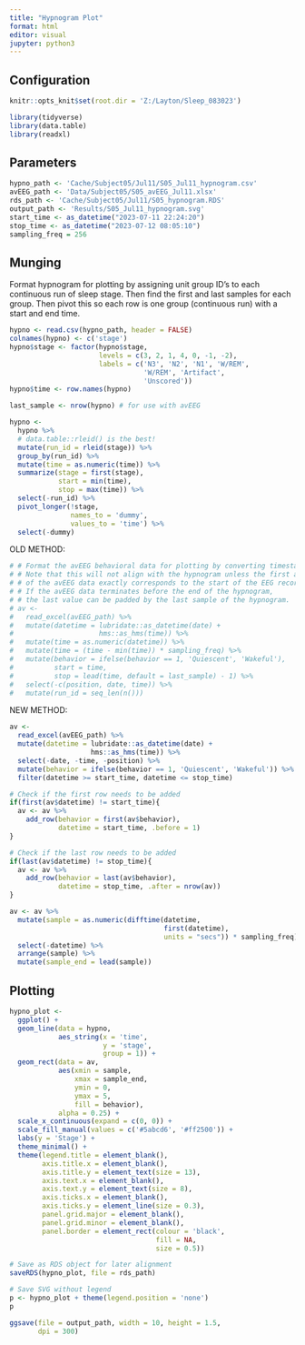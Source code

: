 ---
title: "Hypnogram Plot"
format: html
editor: visual
jupyter: python3
---

## Configuration

```{r, setup, include = FALSE}
knitr::opts_knit$set(root.dir = 'Z:/Layton/Sleep_083023')
```

```{r}
library(tidyverse)
library(data.table)
library(readxl)
```

## Parameters

```{r}
hypno_path <- 'Cache/Subject05/Jul11/S05_Jul11_hypnogram.csv'
avEEG_path <- 'Data/Subject05/S05_avEEG_Jul11.xlsx'
rds_path <- 'Cache/Subject05/Jul11/S05_hypnogram.RDS'
output_path <- 'Results/S05_Jul11_hypnogram.svg'
start_time <- as_datetime("2023-07-11 22:24:20")
stop_time <- as_datetime("2023-07-12 08:05:10")
sampling_freq = 256
```

## Munging

Format hypnogram for plotting by assigning unit group ID's to each continuous run of sleep stage. Then find the first and last samples for each group. Then pivot this so each row is one group (continuous run) with a start and end time.

```{r}
hypno <- read.csv(hypno_path, header = FALSE)
colnames(hypno) <- c('stage')
hypno$stage <- factor(hypno$stage,
                      levels = c(3, 2, 1, 4, 0, -1, -2),
                      labels = c('N3', 'N2', 'N1', 'W/REM',
                                 'W/REM', 'Artifact',
                                 'Unscored'))
hypno$time <- row.names(hypno)

last_sample <- nrow(hypno) # for use with avEEG

hypno <- 
  hypno %>%
  # data.table::rleid() is the best!
  mutate(run_id = rleid(stage)) %>%
  group_by(run_id) %>%
  mutate(time = as.numeric(time)) %>%
  summarize(stage = first(stage),
            start = min(time),
            stop = max(time)) %>%
  select(-run_id) %>%
  pivot_longer(!stage, 
               names_to = 'dummy', 
               values_to = 'time') %>%
  select(-dummy)
```

OLD METHOD:

```{r}
# # Format the avEEG behavioral data for plotting by converting timestamps to samples. 
# # Note that this will not align with the hypnogram unless the first and last timestamp 
# # of the avEEG data exactly corresponds to the start of the EEG recording! 
# # If the avEEG data terminates before the end of the hypnogram, 
# # the last value can be padded by the last sample of the hypnogram.
# av <-
#   read_excel(avEEG_path) %>%
#   mutate(datetime = lubridate::as_datetime(date) + 
#                     hms::as_hms(time)) %>%
#   mutate(time = as.numeric(datetime)) %>%
#   mutate(time = (time - min(time)) * sampling_freq) %>%
#   mutate(behavior = ifelse(behavior == 1, 'Quiescent', 'Wakeful'),
#          start = time, 
#          stop = lead(time, default = last_sample) - 1) %>%
#   select(-c(position, date, time)) %>%
#   mutate(run_id = seq_len(n()))
```

NEW METHOD:

```{r}
av <- 
  read_excel(avEEG_path) %>%
  mutate(datetime = lubridate::as_datetime(date) + 
                    hms::as_hms(time)) %>% 
  select(-date, -time, -position) %>% 
  mutate(behavior = ifelse(behavior == 1, 'Quiescent', 'Wakeful')) %>%
  filter(datetime >= start_time, datetime <= stop_time)

# Check if the first row needs to be added
if(first(av$datetime) != start_time){
  av <- av %>%
    add_row(behavior = first(av$behavior), 
            datetime = start_time, .before = 1)
}

# Check if the last row needs to be added
if(last(av$datetime) != stop_time){
  av <- av %>%
    add_row(behavior = last(av$behavior), 
            datetime = stop_time, .after = nrow(av))
}

av <- av %>%
  mutate(sample = as.numeric(difftime(datetime, 
                                      first(datetime), 
                                      units = "secs")) * sampling_freq) %>%
  select(-datetime) %>%
  arrange(sample) %>%
  mutate(sample_end = lead(sample))
```

## Plotting

```{r}
hypno_plot <- 
  ggplot() + 
  geom_line(data = hypno, 
            aes_string(x = 'time', 
                       y = 'stage', 
                       group = 1)) + 
  geom_rect(data = av, 
            aes(xmin = sample, 
                xmax = sample_end, 
                ymin = 0, 
                ymax = 5, 
                fill = behavior),
            alpha = 0.25) + 
  scale_x_continuous(expand = c(0, 0)) +
  scale_fill_manual(values = c('#5abcd6', '#ff2500')) + 
  labs(y = 'Stage') +
  theme_minimal() + 
  theme(legend.title = element_blank(),
        axis.title.x = element_blank(),
        axis.title.y = element_text(size = 13),
        axis.text.x = element_blank(),
        axis.text.y = element_text(size = 8),
        axis.ticks.x = element_blank(),
        axis.ticks.y = element_line(size = 0.3),
        panel.grid.major = element_blank(),
        panel.grid.minor = element_blank(),
        panel.border = element_rect(colour = 'black', 
                                    fill = NA, 
                                    size = 0.5))
```

```{r}
# Save as RDS object for later alignment
saveRDS(hypno_plot, file = rds_path) 

# Save SVG without legend
p <- hypno_plot + theme(legend.position = 'none')
p

ggsave(file = output_path, width = 10, height = 1.5, 
       dpi = 300)
```
